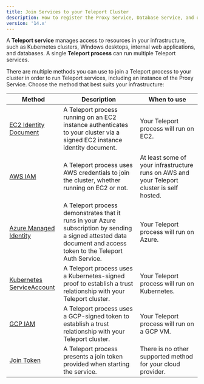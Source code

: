 ```yaml
---
title: Join Services to your Teleport Cluster
description: How to register the Proxy Service, Database Service, and other Teleport services with your cluster.
version: '14.x'
---
```


A **Teleport service** manages access to resources in your infrastructure, such
as Kubernetes clusters, Windows desktops, internal web applications, and
databases. A single **Teleport process** can run multiple Teleport services.

There are multiple methods you can use to join a Teleport process to your
cluster in order to run Teleport services, including an instance of the Proxy
Service. Choose the method that best suits your infrastructure:

| Method                                                                                      | Description                                                                                                                                                       | When to use                                                                                |
| ------------------------------------------------------------------------------------------- | ----------------------------------------------------------------------------------------------------------------------------------------------------------------- | ------------------------------------------------------------------------------------------ |
| [EC2 Identity Document](/docs/ver/14.x/agents/join-services-to-your-cluster/aws-ec2)        | A Teleport process running on an EC2 instance authenticates to your cluster via a signed EC2 instance identity document.                                          | Your Teleport process will run on EC2.                                                     |
| [AWS IAM](/docs/ver/14.x/agents/join-services-to-your-cluster/aws-iam)                      | A Teleport process uses AWS credentials to join the cluster, whether running on EC2 or not.                                                                       | At least some of your infrastructure runs on AWS and your Teleport cluster is self hosted. |
| [Azure Managed Identity](/docs/ver/14.x/agents/join-services-to-your-cluster/azure)         | A Teleport process demonstrates that it runs in your Azure subscription by sending a signed attested data document and access token to the Teleport Auth Service. | Your Teleport process will run on Azure.                                                   |
| [Kubernetes ServiceAccount](/docs/ver/14.x/agents/join-services-to-your-cluster/kubernetes) | A Teleport process uses a Kubernetes-signed proof to establish a trust relationship with your Teleport cluster.                                                   | Your Teleport process will run on Kubernetes.                                              |
| [GCP IAM](/docs/ver/14.x/agents/join-services-to-your-cluster/gcp)                          | A Teleport process uses a GCP-signed token to establish a trust relationship with your Teleport cluster.                                                          | Your Teleport process will run on a GCP VM.                                                |
| [Join Token](/docs/ver/14.x/agents/join-services-to-your-cluster/join-token)                | A Teleport process presents a join token provided when starting the service.                                                                                      | There is no other supported method for your cloud provider.                                |
